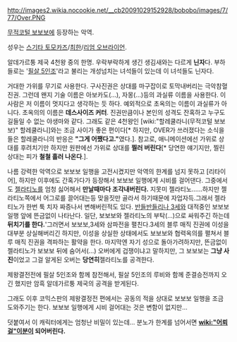 http://images2.wikia.nocookie.net/__cb20091029152928/bobobo/images/7/77/Over.PNG 

[[무적코털 보보보]]에 등장하는 악역.

성우는 [[스기타 토모카즈]]/[[최한]]/[[리엄 오브라이언]].

알데가르퉁 제국 4천왕 중의 한명. 우락부락하게 생긴 생김새와는 다르게 '''닌자'''다.
부하들로는 '[[필살 5인조]]'라고 불리는 개성넘치는 녀석들이 있는데 이 녀석들도 닌자다.

거대한 가위를 무기로 사용한다. 구사진권은 상대를 마구잡이로 토막내버리는 극악참혈진권. 그런데 왠지 기술 이름은 아보카도(…), 자몽(…)등의 과실류 이름을 사용한다. 이 사람은 저 이름이 멋지다고 생각하는 듯 하다. 예외적으로 초옥의는 이름이 과실류가 아니다. 초옥의의 이름은 '''데스사이즈 커터'''. 진권만큼이나 본인의 성격도 잔혹하고 누구도 길들일 수 없는 야생마와 같다. 그래도 같은 4천왕인 [wiki:"할레쿨라니(무적코털 보보보)" 할레쿨라니]와는 조금 사이가 좋은 편이다[* 하지만, OVER가 쓰러졌다는 소식을 들은 할레쿨라니의 반응은 '''"그게 어쨌다고."'''였다.]. 참고로, 애니메이션에선 가위로 상대를 후려치기만 하지만 원판에선 가위로 상대를 '''찔러 버린다'''[* 당연한 얘기지만, 찔린 상대는 피가 '''철철 흘러 나온다'''.].

나름 강력한 악역으로 보보보 일행을 고전시켰지만 악역의 한계를 넘지 못하고 [리타이어], 하지만 이후에도 간혹가다가 등장해서 보보보 일행에게 시비를 걸어댄다. 그중에서도 [[젤라티노]]를 엄청 싫어해서 '''만날때마다 조각내버린다.''' 지못미 젤라티노……하지만 젤라티노쪽에서 어그로를 끌어대는등 맞을짓만 골라서 하기때문에 자업자득.그래서 젤라티노가 한번 툭 치자 짜증나서 변해버린적도 있다.
[[반들반들리나 3세]]와 대적중인 보보보 일행 앞에 뜬금없이 나타난다. 일단,  보보보와 젤라티노의 부탁(…)으로 싸워주긴 하는데 '''뒤치기를 한다.''''그러면서 보보보,3세와 삼파전을 펼친다.3세의 블루 매직 진권에 이성을 대부분 상실해버리긴 하지만, 이성을 상실한 상태에서도 보보보와 협력옥의를 펼쳐서 블루 매직 진권을 격파하는 활약을 한다. 마지막엔 자기 성으로 돌아가려하지만, 뜬금없이 젤라티노가 보보보 뒤에 숨어서(…) 오버에게 겁쟁이냐고 말하지만, 그 보보보는 '''그냥 사진'''이었고 그걸 알게된 오버는 '''당연히'''젤라티노를 공격한다.

제왕결전전에 필살 5인조와 함께 참전해서, 필살 5인조의 루비와 함께 준결승전까지 오긴 했지만 암흑 알데가르퉁 제국의 공격을 받게된다.

그래도 이후 코믹스판의 제왕결정전 편에서는 공동의 적을 상대로 보보보 일행을 조금 도와주기는 한다. 보보보 일행에게 시비 걸어대는 것은 변함이 없지만…

덧붙여서 이 캐릭터에게는 엄청난 비밀이 있는데… 분노가 한계를 넘어서면 '''[[wiki:"어뢰걸"이분]]이 되어버린다.'''
